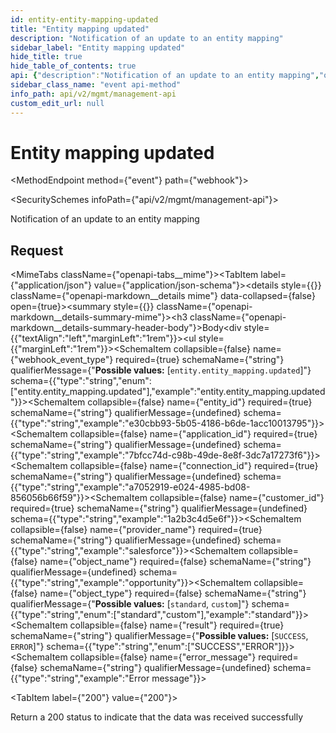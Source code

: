 ```yaml
---
id: entity-entity-mapping-updated
title: "Entity mapping updated"
description: "Notification of an update to an entity mapping"
sidebar_label: "Entity mapping updated"
hide_title: true
hide_table_of_contents: true
api: {"description":"Notification of an update to an entity mapping","operationId":"entityEntityMappingUpdated","x-event-type":"entity.entity_mapping.updated","tags":["Webhook Events"],"requestBody":{"content":{"application/json":{"example":{"webhook_event_type":"entity.entity_mapping.updated","entity_id":"e30cbb93-5b05-4186-b6de-1acc10013795","application_id":"7bfcc74d-c98b-49de-8e8f-3dc7a17273f6","connection_id":"a7052919-e024-4985-bd08-856056b66f59","customer_id":"1a2b3c4d5e6f","provider_name":"salesforce","object_name":"opportunity","object_type":"standard","result":"SUCCESS"},"schema":{"type":"object","properties":{"webhook_event_type":{"type":"string","enum":["entity.entity_mapping.updated"],"example":"entity.entity_mapping.updated"},"entity_id":{"type":"string","example":"e30cbb93-5b05-4186-b6de-1acc10013795"},"application_id":{"type":"string","example":"7bfcc74d-c98b-49de-8e8f-3dc7a17273f6"},"connection_id":{"type":"string","example":"a7052919-e024-4985-bd08-856056b66f59"},"customer_id":{"type":"string","example":"1a2b3c4d5e6f"},"provider_name":{"type":"string","example":"salesforce"},"object_name":{"type":"string","example":"opportunity"},"object_type":{"type":"string","enum":["standard","custom"],"example":"standard"},"result":{"type":"string","enum":["SUCCESS","ERROR"]},"error_message":{"type":"string","example":"Error message"}},"required":["webhook_event_type","entity_id","application_id","connection_id","customer_id","provider_name","result"]}}}},"responses":{"200":{"description":"Return a 200 status to indicate that the data was received successfully"}},"extensions":[{"key":"x-event-type","value":"entity.entity_mapping.updated"}],"method":"event","path":"webhook","servers":[{"url":"https://api.supaglue.io/mgmt/v2","description":"Supaglue API"}],"securitySchemes":{"x-api-key":{"type":"apiKey","name":"x-api-key","in":"header","description":"API key to allow developers to access the API"}},"jsonRequestBodyExample":{"webhook_event_type":"entity.entity_mapping.updated","entity_id":"e30cbb93-5b05-4186-b6de-1acc10013795","application_id":"7bfcc74d-c98b-49de-8e8f-3dc7a17273f6","connection_id":"a7052919-e024-4985-bd08-856056b66f59","customer_id":"1a2b3c4d5e6f","provider_name":"salesforce","object_name":"opportunity","object_type":"standard","result":"SUCCESS","error_message":"Error message"},"info":{"version":"0.14.0","title":"Management API","contact":{"name":"Supaglue","email":"docs@supaglue.com","url":"https://supaglue.com"},"description":"#### Introduction\n\nWelcome to the Management API documentation. You can use this API to manage customer integrations and connections.\n\n[![Run in Postman](https://run.pstmn.io/button.svg)](https://www.postman.com/supaglue/workspace/supaglue-public/overview)\n\n#### Base API URL\n\n```\nhttps://api.supaglue.io/mgmt/v2\n```\n"}}
sidebar_class_name: "event api-method"
info_path: api/v2/mgmt/management-api
custom_edit_url: null
---
```



<h1 className={"openapi__heading"}>Entity mapping updated</h1>

<MethodEndpoint method={"event"} path={"webhook"}></MethodEndpoint>

<SecuritySchemes infoPath={"api/v2/mgmt/management-api"}></SecuritySchemes>



Notification of an update to an entity mapping

## Request

<MimeTabs className={"openapi-tabs__mime"}><TabItem label={"application/json"} value={"application/json-schema"}><details style={{}} className={"openapi-markdown__details mime"} data-collapsed={false} open={true}><summary style={{}} className={"openapi-markdown__details-summary-mime"}><h3 className={"openapi-markdown__details-summary-header-body"}>Body</h3></summary><div style={{"textAlign":"left","marginLeft":"1rem"}}></div><ul style={{"marginLeft":"1rem"}}><SchemaItem collapsible={false} name={"webhook_event_type"} required={true} schemaName={"string"} qualifierMessage={"**Possible values:** [`entity.entity_mapping.updated`]"} schema={{"type":"string","enum":["entity.entity_mapping.updated"],"example":"entity.entity_mapping.updated"}}></SchemaItem><SchemaItem collapsible={false} name={"entity_id"} required={true} schemaName={"string"} qualifierMessage={undefined} schema={{"type":"string","example":"e30cbb93-5b05-4186-b6de-1acc10013795"}}></SchemaItem><SchemaItem collapsible={false} name={"application_id"} required={true} schemaName={"string"} qualifierMessage={undefined} schema={{"type":"string","example":"7bfcc74d-c98b-49de-8e8f-3dc7a17273f6"}}></SchemaItem><SchemaItem collapsible={false} name={"connection_id"} required={true} schemaName={"string"} qualifierMessage={undefined} schema={{"type":"string","example":"a7052919-e024-4985-bd08-856056b66f59"}}></SchemaItem><SchemaItem collapsible={false} name={"customer_id"} required={true} schemaName={"string"} qualifierMessage={undefined} schema={{"type":"string","example":"1a2b3c4d5e6f"}}></SchemaItem><SchemaItem collapsible={false} name={"provider_name"} required={true} schemaName={"string"} qualifierMessage={undefined} schema={{"type":"string","example":"salesforce"}}></SchemaItem><SchemaItem collapsible={false} name={"object_name"} required={false} schemaName={"string"} qualifierMessage={undefined} schema={{"type":"string","example":"opportunity"}}></SchemaItem><SchemaItem collapsible={false} name={"object_type"} required={false} schemaName={"string"} qualifierMessage={"**Possible values:** [`standard`, `custom`]"} schema={{"type":"string","enum":["standard","custom"],"example":"standard"}}></SchemaItem><SchemaItem collapsible={false} name={"result"} required={true} schemaName={"string"} qualifierMessage={"**Possible values:** [`SUCCESS`, `ERROR`]"} schema={{"type":"string","enum":["SUCCESS","ERROR"]}}></SchemaItem><SchemaItem collapsible={false} name={"error_message"} required={false} schemaName={"string"} qualifierMessage={undefined} schema={{"type":"string","example":"Error message"}}></SchemaItem></ul></details></TabItem></MimeTabs><div><div><ApiTabs><TabItem label={"200"} value={"200"}><div>

Return a 200 status to indicate that the data was received successfully

</div><div></div></TabItem></ApiTabs></div></div>
      
